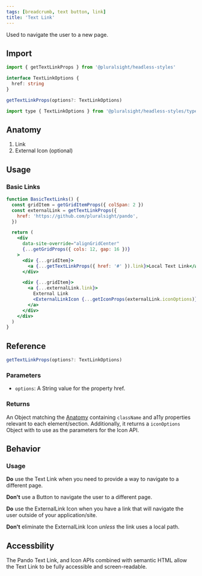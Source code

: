 ```yaml
---
tags: [breadcrumb, text button, link]
title: 'Text Link'
---
```



<p className="size-xxl">Used to navigate the user to a new page.</p>

<DocsLinkBar
  github="https://github.com/pluralsight/pando/tree/main/packages/headless-styles/src/components/TextLink"
  figma="https://www.figma.com/file/ZmH4XsZS5WnKeo28ylM5x1/Pando-UI-kit-(Web)?node-id=1214%3A50560&t=YLA3FBYLefNvfeuf-0"
/>

## Import

```javascript
import { getTextLinkProps } from '@pluralsight/headless-styles'
```

```typescript
interface TextLinkOptions {
  href: string
}

getTextLinkProps(options?: TextLinkOptions)
```

```javascript
import type { TextLinkOptions } from '@pluralsight/headless-styles/types'
```

## Anatomy

1. Link
2. External Icon (optional)

## Usage

### Basic Links

```jsx live
function BasicTextLinks() {
  const gridItem = getGridItemProps({ colSpan: 2 })
  const externalLink = getTextLinkProps({
    href: 'https://github.com/pluralsight/pando',
  })

  return (
    <div
      data-site-override="alignGridCenter"
      {...getGridProps({ cols: 12, gap: 16 })}
    >
      <div {...gridItem}>
        <a {...getTextLinkProps({ href: '#' }).link}>Local Text Link</a>
      </div>

      <div {...gridItem}>
        <a {...externalLink.link}>
          External Link
          <ExternalLinkIcon {...getIconProps(externalLink.iconOptions)} />
        </a>
      </div>
    </div>
  )
}
```

## Reference

```typescript
getTextLinkProps(options?: TextLinkOptions)
```

### Parameters

- `options`: A String value for the property href.

### Returns

An Object matching the [Anatomy](#anatomy) containing `className` and a11y properties relevant to each element/section. Additionally, it returns a `iconOptions` Object with to use as the parameters for the Icon API.

## Behavior

### Usage

**Do** use the Text Link when you need to provide a way to navigate to a different page.

**Don't** use a Button to navigate the user to a different page.

**Do** use the ExternalLink Icon when you have a link that will navigate the user outside of your application/site.

**Don't** eliminate the ExternalLink Icon _unless_ the link uses a local path.

## Accessbility

The Pando Text Link, and Icon APIs combined with semantic HTML allow the Text Link to be fully accessible and screen-readable.
